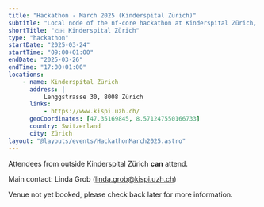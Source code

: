 ```yaml
---
title: "Hackathon - March 2025 (Kinderspital Zürich)"
subtitle: "Local node of the nf-core hackathon at Kinderspital Zürich, Switzerland"
shortTitle: "🇨🇭 Kinderspital Zürich"
type: "hackathon"
startDate: "2025-03-24"
startTime: "09:00+01:00"
endDate: "2025-03-26"
endTime: "17:00+01:00"
locations:
    - name: Kinderspital Zürich
      address: |
          Lenggstrasse 30, 8008 Zürich
      links:
          - https://www.kispi.uzh.ch/
      geoCoordinates: [47.35169845, 8.571247550166733]
      country: Switzerland
      city: Zürich
layout: "@layouts/events/HackathonMarch2025.astro"
---
```


Attendees from outside Kinderspital Zürich **can** attend.

Main contact: Linda Grob ([linda.grob@kispi.uzh.ch](mailto:linda.grob@kispi.uzh.ch))

Venue not yet booked, please check back later for more information.
